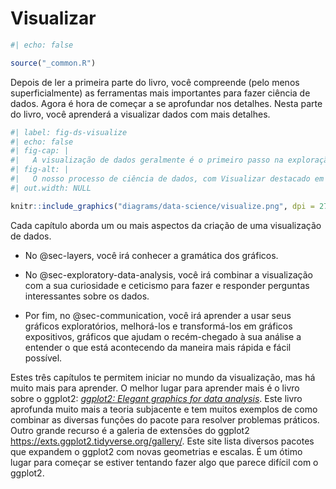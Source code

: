 # Visualizar {#sec-visualize .unnumbered}

```r
#| echo: false

source("_common.R")
```

Depois de ler a primeira parte do livro, você compreende (pelo menos superficialmente) as ferramentas mais importantes para fazer ciência de dados.
Agora é hora de começar a se aprofundar nos detalhes.
Nesta parte do livro, você aprenderá a visualizar dados com mais detalhes.

```r
#| label: fig-ds-visualize
#| echo: false
#| fig-cap: |
#|   A visualização de dados geralmente é o primeiro passo na exploração de dados.
#| fig-alt: |
#|   O nosso processo de ciência de dados, com Visualizar destacado em azul.
#| out.width: NULL

knitr::include_graphics("diagrams/data-science/visualize.png", dpi = 270)
```

Cada capítulo aborda um ou mais aspectos da criação de uma visualização de dados.

-   No @sec-layers, você irá conhecer a gramática dos gráficos.

-   No @sec-exploratory-data-analysis, você irá combinar a visualização com a sua curiosidade e ceticismo para fazer e responder perguntas interessantes sobre os dados.

-   Por fim, no @sec-communication, você irá aprender a usar seus gráficos exploratórios, melhorá-los e transformá-los em gráficos expositivos, gráficos que ajudam o recém-chegado à sua análise a entender o que está acontecendo da maneira mais rápida e fácil possível.

Estes três capítulos te permitem iniciar no mundo da visualização, mas há muito mais para aprender.
O melhor lugar para aprender mais é o livro sobre o ggplot2: [*ggplot2: Elegant graphics for data analysis*](https://ggplot2-book.org/).
Este livro aprofunda muito mais a teoria subjacente e tem muitos exemplos de como combinar as diversas funções do pacote para resolver problemas práticos.
Outro grande recurso é a galeria de extensões do ggplot2 <https://exts.ggplot2.tidyverse.org/gallery/>.
Este site lista diversos pacotes que expandem o ggplot2 com novas geometrias e escalas.
É um ótimo lugar para começar se estiver tentando fazer algo que parece difícil com o ggplot2.
